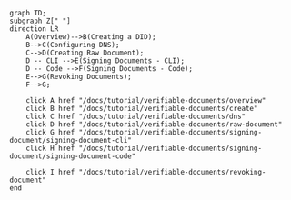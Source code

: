 ```mermaid
graph TD;
subgraph Z[" "]
direction LR
    A(Overview)-->B(Creating a DID);
    B-->C(Configuring DNS);
    C-->D(Creating Raw Document);
    D -- CLI -->E(Signing Documents - CLI);
    D -- Code -->F(Signing Documents - Code);
    E-->G(Revoking Documents);
    F-->G;

    click A href "/docs/tutorial/verifiable-documents/overview"
    click B href "/docs/tutorial/verifiable-documents/create"
    click C href "/docs/tutorial/verifiable-documents/dns"
    click D href "/docs/tutorial/verifiable-documents/raw-document"
    click G href "/docs/tutorial/verifiable-documents/signing-document/signing-document-cli"
    click H href "/docs/tutorial/verifiable-documents/signing-document/signing-document-code"

    click I href "/docs/tutorial/verifiable-documents/revoking-document"
end
```
